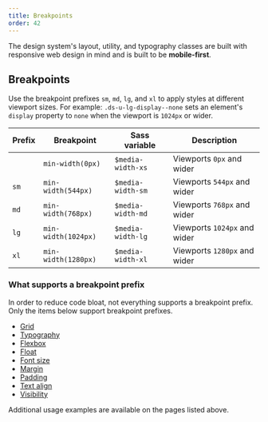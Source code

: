 ```yaml
---
title: Breakpoints
order: 42
---
```


The design system's layout, utility, and typography classes are built with responsive web design in mind and is built to be **mobile-first**.

## Breakpoints

Use the breakpoint prefixes `sm`, `md`, `lg`, and `xl` to apply styles at different viewport sizes. For example: `.ds-u-lg-display--none` sets an element's `display` property to `none` when the viewport is `1024px` or wider.

| Prefix | Breakpoint          | Sass variable       | Description                  |
| ------ | ------------------- | ------------------- | ---------------------------- |
|        | `min-width(0px)`    | `$media-width-xs`   | Viewports `0px` and wider    |
| `sm`   | `min-width(544px)`  | `$media-width-sm`   | Viewports `544px` and wider  |
| `md`   | `min-width(768px)`  | `$media-width-md`   | Viewports `768px` and wider  |
| `lg`   | `min-width(1024px)` | `$media-width-lg`   | Viewports `1024px` and wider |
| `xl`   | `min-width(1280px)` | `$media-width-xl`   | Viewports `1280px` and wider |

### What supports a breakpoint prefix

In order to reduce code bloat, not everything supports a breakpoint prefix. Only the items below support breakpoint prefixes.

- [Grid](/utilities/layout-grid/#responsive-grids)
- [Typography](/foundation/typography#responsive-typography)
- [Flexbox](/utilities/flexbox#responsive-flexbox)
- [Float](/utilities/float#responsive-float)
- [Font size](/utilities/font/font-size#responsive-font-sizes)
- [Margin](/utilities/margin#responsive-margins)
- [Padding](/utilities/padding#responsive-padding)
- [Text align](/utilities/text/text-align#responsive-text-alignment)
- [Visibility](/utilities/visibility#responsive-visibility)

Additional usage examples are available on the pages listed above.
